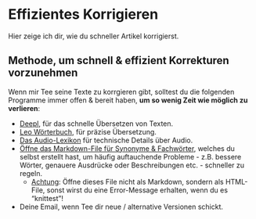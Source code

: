 # Effizientes Korrigieren

Hier zeige ich dir, wie du schneller Artikel korrigierst.

## Methode, um schnell & effizient Korrekturen vorzunehmen

Wenn mir Tee seine Texte zu korrgieren gibt, solltest du die folgenden Programme immer offen & bereit haben, **um so wenig Zeit wie möglich zu verlieren**:

- [Deepl](https://www.deepl.com/translator), für das schnelle Übersetzen von Texten.
- [Leo Wörterbuch](https://dict.leo.org/französisch-deutsch/), für präzise Übersetzung.
- [Das Audio-Lexikon](https://www.fairaudio.de/lexikon/) für technische Details über Audio.
- [Öffne das Markdown-File für Synonyme & Fachwörter](./index.html), welches du selbst erstellt hast, um häufig auftauchende Probleme - z.B. bessere Wörter, genauere Ausdrücke oder Beschreibungen etc. - schneller zu regeln.
  - <u>Achtung</u>: Öffne dieses File nicht als Markdown, sondern als HTML-File, sonst wirst du eine Error-Message erhalten, wenn du es "knittest"!
- Deine Email, wenn Tee dir neue / alternative Versionen schickt.

